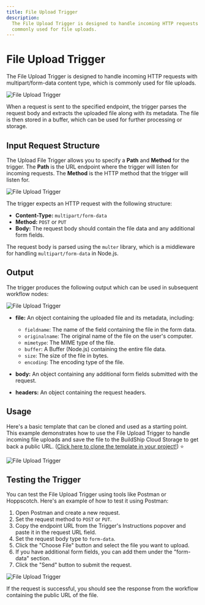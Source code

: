 ```yaml
---
title: File Upload Trigger
description:
  The File Upload Trigger is designed to handle incoming HTTP requests with multipart/form-data content type, which is
  commonly used for file uploads.
---
```



# File Upload Trigger

The File Upload Trigger is designed to handle incoming HTTP requests with multipart/form-data content type, which is
commonly used for file uploads.

<Image src={fileUpload1} alt='File Upload Trigger' width={1200} />

When a request is sent to the specified endpoint, the trigger parses the request body and extracts the uploaded file
along with its metadata. The file is then stored in a buffer, which can be used for further processing or storage.

## Input Request Structure

The Upload File Trigger allows you to specify a **Path** and **Method** for the trigger. The **Path** is the URL
endpoint where the trigger will listen for incoming requests. The **Method** is the HTTP method that the trigger will
listen for.

<Image src={fileUpload2} alt='File Upload Trigger' width={1200} />

The trigger expects an HTTP request with the following structure:

- **Content-Type:** `multipart/form-data`
- **Method:** `POST` or `PUT`
- **Body:** The request body should contain the file data and any additional form fields.

The request body is parsed using the `multer` library, which is a middleware for handling `multipart/form-data` in
Node.js.

## Output

The trigger produces the following output which can be used in subsequent workflow nodes:

<Image src={fileUpload3} alt='File Upload Trigger' width={1200} />

- **file:** An object containing the uploaded file and its metadata, including:

  - `fieldname`: The name of the field containing the file in the form data.
  - `originalname`: The original name of the file on the user's computer.
  - `mimetype`: The MIME type of the file.
  - `buffer`: A Buffer (Node.js) containing the entire file data.
  - `size`: The size of the file in bytes.
  - `encoding`: The encoding type of the file.

- **body:** An object containing any additional form fields submitted with the request.
- **headers:** An object containing the request headers.

## Usage

Here's a basic template that can be cloned and used as a starting point. This example demonstrates how to use the File
Upload Trigger to handle incoming file uploads and save the file to the BuildShip Cloud Storage to get back a public
URL. ([Click here to clone the template in your project!](https://buildship.app/remix?template=basic-file-upload)) ⭐️

<Image src={fileUpload4} alt='File Upload Trigger' width={1200} />

## Testing the Trigger

You can test the File Upload Trigger using tools like Postman or Hoppscotch. Here's an example of how to test it using
Postman:

1. Open Postman and create a new request.
2. Set the request method to `POST` or `PUT`.
3. Copy the endpoint URL from the Trigger's Instructions popover and paste it in the request URL field.
4. Set the request body type to `form-data`.
5. Click the "Choose File" button and select the file you want to upload.
6. If you have additional form fields, you can add them under the "form-data" section.
7. Click the "Send" button to submit the request.

<Image src={fileUpload5} alt='File Upload Trigger' width={1200} />

If the request is successful, you should see the response from the workflow containing the public URL of the file.
